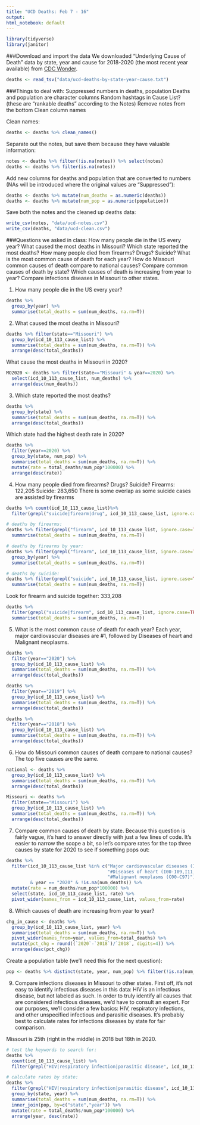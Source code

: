 ```yaml
---
title: "UCD Deaths: Feb 7 - 16"
output: 
html_notebook: default
---
```


```r
library(tidyverse)
library(janitor)
```

###Download and import the data
We downloaded "Underlying Cause of Death" data by state, year and cause for 2018-2020 (the most recent year available) from [CDC Wonder](wonder.cdc.gov).

```r
deaths <- read_tsv("data/ucd-deaths-by-state-year-cause.txt")
```

###Things to deal with: 
Suppressed numbers in deaths, population
Deaths and population are character columns
Random hashtags in Cause List? (these are "rankable deaths" according to the Notes)
Remove notes from the bottom
Clean column names


Clean names:
```r
deaths <- deaths %>% clean_names()
```

Separate out the notes, but save them because they have valuable information:
```r
notes <- deaths %>% filter(!is.na(notes)) %>% select(notes)
deaths <- deaths %>% filter(is.na(notes))
```

Add new columns for deaths and population that are converted to numbers (NAs will be introduced where the original values are "Suppressed"):
```r
deaths <- deaths %>% mutate(num_deaths = as.numeric(deaths))
deaths <- deaths %>% mutate(num_pop = as.numeric(population))
```

Save both the notes and the cleaned up deaths data:
```r
write_csv(notes, "data/ucd-notes.csv")
write_csv(deaths, "data/ucd-clean.csv")
```

###Questions we asked in class: 
How many people die in the US every year? 
What caused the most deaths in Missouri? 
Which state reported the most deaths? 
How many people died from firearms? Drugs? Suicide? 
What is the most common cause of death for each year? 
How do Missouri common causes of death compare to national causes?
Compare common causes of death by state? 
Which causes of death is increasing from year to year? 
Compare infections diseases in Missouri to other states.

1. How many people die in the US every year? 
```r
deaths %>% 
  group_by(year) %>% 
  summarise(total_deaths = sum(num_deaths, na.rm=T))
```
2. What caused the most deaths in Missouri? 
```r
deaths %>% filter(state=="Missouri") %>% 
  group_by(icd_10_113_cause_list) %>%
  summarise(total_deaths = sum(num_deaths, na.rm=T)) %>%
  arrange(desc(total_deaths))
```

What cause the most deaths in Missouri in 2020? 
```r
MO2020 <- deaths %>% filter(state=="Missouri" & year==2020) %>%
  select(icd_10_113_cause_list, num_deaths) %>%
  arrange(desc(num_deaths))
```

3. Which state reported the most deaths? 
```r
deaths %>% 
  group_by(state) %>% 
  summarise(total_deaths = sum(num_deaths, na.rm=T)) %>%
  arrange(desc(total_deaths))
```
Which state had the highest death rate in 2020? 
```r
deaths %>%
  filter(year==2020) %>%
  group_by(state, num_pop) %>%
  summarise(total_deaths = sum(num_deaths, na.rm=T)) %>%
  mutate(rate = total_deaths/num_pop*100000) %>%
  arrange(desc(rate))
```

4. How many people died from firearms? Drugs? Suicide? 
Firearms: 122,205
Suicide: 283,650
There is some overlap as some suicide cases are assisted by firearms
```r

deaths %>% count(icd_10_113_cause_list)%>% 
  filter(grepl("suicide|firearm|drug", icd_10_113_cause_list, ignore.case=TRUE)) # overdose deaths are not included here

# deaths by firearms:
deaths %>% filter(grepl("firearm", icd_10_113_cause_list, ignore.case=TRUE)) %>%
  summarise(total_deaths = sum(num_deaths, na.rm=T))

# deaths by firearms by year:
deaths %>% filter(grepl("firearm", icd_10_113_cause_list, ignore.case=TRUE)) %>%
  group_by(year) %>%
  summarise(total_deaths = sum(num_deaths, na.rm=T)) 

# deaths by suicide:
deaths %>% filter(grepl("suicide", icd_10_113_cause_list, ignore.case=TRUE)) %>%
  summarise(total_deaths = sum(num_deaths, na.rm=T))

```
Look for firearm and suicide together:
333,208
```r
deaths %>% 
  filter(grepl("suicide|firearm", icd_10_113_cause_list, ignore.case=TRUE)) %>%
  summarise(total_deaths = sum(num_deaths, na.rm=T))
```

5. What is the most common cause of death for each year?
Each year, major cardiovascular diseases are #1, followed by Diseases of heart and Malignant neoplasms.
```r
deaths %>% 
  filter(year=="2020") %>%
  group_by(icd_10_113_cause_list) %>%
  summarise(total_deaths = sum(num_deaths, na.rm=T)) %>%
  arrange(desc(total_deaths))

deaths %>% 
  filter(year=="2019") %>%
  group_by(icd_10_113_cause_list) %>%
  summarise(total_deaths = sum(num_deaths, na.rm=T)) %>%
  arrange(desc(total_deaths))

deaths %>% 
  filter(year=="2018") %>%
  group_by(icd_10_113_cause_list) %>%
  summarise(total_deaths = sum(num_deaths, na.rm=T)) %>%
  arrange(desc(total_deaths))
```

6. How do Missouri common causes of death compare to national causes?
The top five causes are the same.
```r
national <- deaths %>% 
  group_by(icd_10_113_cause_list) %>%
  summarise(total_deaths = sum(num_deaths, na.rm=T)) %>%
  arrange(desc(total_deaths))

Missouri <- deaths %>% 
  filter(state=="Missouri") %>%
  group_by(icd_10_113_cause_list) %>%
  summarise(total_deaths = sum(num_deaths, na.rm=T)) %>%
  arrange(desc(total_deaths))
```


7. Compare common causes of death by state.
Because this question is fairly vague, it's hard to answer directly with just a few lines of code. It's easier to narrow the scope a bit, so let's compare rates for the top three causes by state for 2020 to see if something pops out: 
```r
deaths %>%
  filter(icd_10_113_cause_list %in% c("Major cardiovascular diseases (I00-I78)", 
                                      "#Diseases of heart (I00-I09,I11,I13,I20-I51)", 
                                      "#Malignant neoplasms (C00-C97)") 
         & year == "2020" & !is.na(num_deaths)) %>%
  mutate(rate = num_deaths/num_pop*100000) %>%
  select(state, icd_10_113_cause_list, rate) %>%
  pivot_wider(names_from = icd_10_113_cause_list, values_from=rate)
```


8. Which causes of death are increasing from year to year? 
```r
chg_in_cause <- deaths %>%
  group_by(icd_10_113_cause_list, year) %>%
  summarise(total_deaths = sum(num_deaths, na.rm=T)) %>%
  pivot_wider(names_from=year, values_from=total_deaths) %>%
  mutate(pct_chg = round((`2020`-`2018`)/`2018`, digits=4)) %>%
  arrange(desc(pct_chg))
```


Create a population table (we'll need this for the next question):
```r
pop <- deaths %>% distinct(state, year, num_pop) %>% filter(!is.na(num_pop))
```


9. Compare infections diseases in Missouri to other states.
First off, it's not easy to identify infectious diseases in this data: HIV is an infectious disease, but not labeled as such. In order to truly identify all causes that are considered infectious diseases, we'd have to consult an expert. For our purposes, we'll consider a few basics: HIV, respiratory infections, and other unspecified infectious and parasitic diseases.
It's probably best to calculate rates for infections diseases by state for fair comparison.

Missouri is 25th (right in the middle) in 2018 but 18th in 2020. 
```r
# test the keywords to search for:
deaths %>% 
  count(icd_10_113_cause_list) %>%
  filter(grepl("HIV|respiratory infection|parasitic disease", icd_10_113_cause_list))

# calculate rates by state:
deaths %>% 
  filter(grepl("HIV|respiratory infection|parasitic disease", icd_10_113_cause_list)) %>%
  group_by(state, year) %>%
  summarise(total_deaths = sum(num_deaths, na.rm=T)) %>%
  inner_join(pop, by=c("state","year")) %>%
  mutate(rate = total_deaths/num_pop*100000) %>%
  arrange(year, desc(rate))
```




